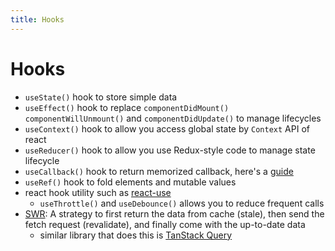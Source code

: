 ```yaml
---
title: Hooks
---
```


# Hooks

- `useState()` hook to store simple data
- `useEffect()` hook to replace `componentDidMount()` `componentWillUnmount()`
  and `componentDidUpdate()` to manage lifecycles
- `useContext()` hook to allow you access global state by `Context` API of react
- `useReducer()` hook to allow you use Redux-style code to manage state
  lifecycle
- `useCallback()` hook to return memorized callback, here's a
  [guide](https://dmitripavlutin.com/react-usecallback/)
- `useRef()` hook to fold elements and mutable values
- react hook utility such as [react-use](https://github.com/streamich/react-use)
  - `useThrottle()` and `useDebounce()` allows you to reduce frequent calls
- [SWR](https://swr.vercel.app/): A strategy to first return the data from cache
  (stale), then send the fetch request (revalidate), and finally come with the
  up-to-date data
  - similar library that does this is
    [TanStack Query](https://tanstack.com/query/v4/?from=reactQueryV3&original=https://react-query-v3.tanstack.com/)
